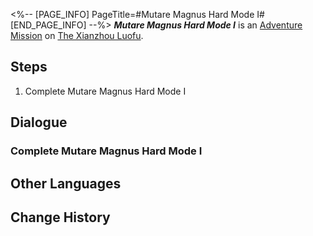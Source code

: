 <%-- [PAGE_INFO]
PageTitle=#Mutare Magnus Hard Mode I#
[END_PAGE_INFO] --%>
{{Stub|Dialogue.}}
{{Mission Infobox
|id            = 8025225
|title         = 
|image         = <!--Mission Mutare Magnus Hard Mode I.png-->
|type          = Adventure
|event_name    = 
|chapter       = 
|requirements  = {{subst:void|<!--Unknown: {"Type":"Manual"}-->}}
|summary       = <!--official mission summary from Fate's Atlas-->
|characters    = Trailblazer
|startLocation = [[The Xianzhou Luofu]] - [[Divination Commission]]
|world         = The Xianzhou Luofu
|area          = Divination Commission
|prev          = 
|next          = 
|rewards       = 
}}
'''''Mutare Magnus Hard Mode I''''' is an [[Adventure Mission]] on [[The Xianzhou Luofu]].

==Steps==
# Complete Mutare Magnus Hard Mode I

<!--
==Gameplay Notes==

--><!--
==Trial Character==

-->
==Dialogue==
{{Stub Dialogue}}

===Complete Mutare Magnus Hard Mode I{{subst:void|<!--802522501-->}}===
{{Mission Description|type=adventure|location=Divination Commission|Complete Mutare Magnus Hard Mode I}}
{{Dialogue Start}}
:{{tx}}
{{Dialogue End}}

==Other Languages==
{{Other Languages
|en   = Mutare Magnus Hard Mode I
|zhs  = 「大衍万象」困难模式I
|zht  = 「大衍萬象」困難模式I
|ja   = 「大衍万象」難易度・困難I
|ko   = 「대연만상」 어려움 모드 I
|es   = Mutare Magnus: modo difícil&nbsp;I
|fr   = Mode difficile I de Mutare Magnus
|ru   = Всеобъемлющее предсказание - Сложный режим I
|th   = Mutare Magnus โหมดยาก I
|vi   = "Vạn Tượng Tối Thượng" Chế Độ Khó I
|de   = Allumfassende Weissagung – Schwerer Modus I
|id   = "Mutare Magnus" Mode Sulit I
|pt   = Mutare Magnus - Modo Difícil I
}}

==Change History==
{{Change History|2.5}}
